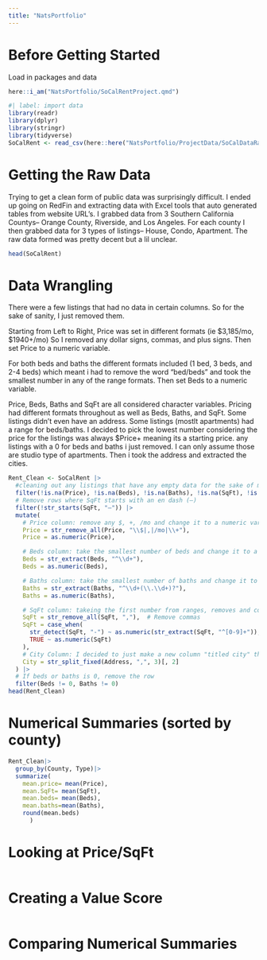 ```yaml
---
title: "NatsPortfolio"
---
```


# Before Getting Started

Load in packages and data

```r
here::i_am("NatsPortfolio/SoCalRentProject.qmd")
```

```r
#| label: import data 
library(readr)
library(dplyr)
library(stringr)
library(tidyverse)
SoCalRent <- read_csv(here::here("NatsPortfolio/ProjectData/SoCalDataRaw_2025.csv"))
```

# Getting the Raw Data

Trying to get a clean form of public data was surprisingly difficult. I ended up going on RedFin and extracting data with Excel tools that auto generated tables from website URL's. I grabbed data from 3 Southern California Countys– Orange County, Riverside, and Los Angeles. For each county I then grabbed data for 3 types of listings– House, Condo, Apartment. The raw data formed was pretty decent but a lil unclear.

```r
head(SoCalRent)
```

# Data Wrangling

There were a few listings that had no data in certain columns. So for the sake of sanity, I just removed them.

Starting from Left to Right, Price was set in different formats (ie \$3,185/mo, \$1940+/mo) So I removed any dollar signs, commas, and plus signs. Then set Price to a numeric variable.

For both beds and baths the different formats included (1 bed, 3 beds, and 2-4 beds) which meant i had to remove the word "bed/beds" and took the smallest number in any of the range formats. Then set Beds to a numeric variable.

Price, Beds, Baths and SqFt are all considered character variables. Pricing had different formats throughout as well as Beds, Baths, and SqFt. Some listings didn't even have an address. Some listings (mostlt apartments) had a range for beds/baths. I decided to pick the lowest number considering the price for the listings was always \$Price+ meaning its a starting price. any listings with a 0 for beds and baths i just removed. I can only assume those are studio type of apartments. Then i took the address and extracted the cities.

```r
Rent_Clean <- SoCalRent |>
  #cleaning out any listings that have any empty data for the sake of my sanity
  filter(!is.na(Price), !is.na(Beds), !is.na(Baths), !is.na(SqFt), !is.na(Address)) |>
  # Remove rows where SqFt starts with an en dash (—)
  filter(!str_starts(SqFt, "—")) |>
  mutate(
    # Price column: remove any $, +, /mo and change it to a numeric variable
    Price = str_remove_all(Price, "\\$|,|/mo|\\+"),
    Price = as.numeric(Price),

    # Beds column: take the smallest number of beds and change it to a numeric variable
    Beds = str_extract(Beds, "^\\d+"),
    Beds = as.numeric(Beds),

    # Baths column: take the smallest number of baths and change it to a numeric variable
    Baths = str_extract(Baths, "^\\d+(\\.\\d+)?"),
    Baths = as.numeric(Baths),

    # SqFt column: takeing the first number from ranges, removes and commas or dashes and change it to a numeric variable
    SqFt = str_remove_all(SqFt, ","),  # Remove commas
    SqFt = case_when(
      str_detect(SqFt, "-") ~ as.numeric(str_extract(SqFt, "^[0-9]+")),
      TRUE ~ as.numeric(SqFt)
    ),
    # City Column: I decided to just make a new column "titled city" that was the address column is still there but I have just the city in a seperate column
    City = str_split_fixed(Address, ",", 3)[, 2]
  ) |>
  # If beds or baths is 0, remove the row
  filter(Beds != 0, Baths != 0)
head(Rent_Clean)

```

# Numerical Summaries (sorted by county)

```r
Rent_Clean|>
  group_by(County, Type)|>
  summarize(
    mean.price= mean(Price),
    mean.SqFt= mean(SqFt),
    mean.beds= mean(Beds),
    mean.baths=mean(Baths),
    round(mean.beds)
      )

```

# Looking at Price/SqFt

```r

```

# Creating a Value Score

```r

```

# Comparing Numerical Summaries

```r

```
